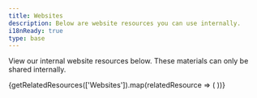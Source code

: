 ```yaml
---
title: Websites
description: Below are website resources you can use internally.
i18nReady: true
type: base
---
```



View our internal website resources below. These materials can only be shared internally.

<div class="resource-card-container">
  {getRelatedResources(['Websites']).map(relatedResource => (
    <ResourceCard {...relatedResource} />
  ))}
</div>

